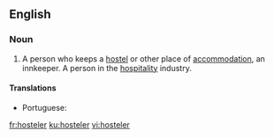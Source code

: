 ==English==

===Noun===
{{en-noun}}

# A person who keeps a [[hostel]] or other place of [[accommodation]], an innkeeper. A person in the [[hospitality]] industry.

====Translations====
{{trans-top|person who keeps a hostel}}
* Portuguese: {{t|pt|albergador|m}}
{{trans-mid}}
{{trans-bottom}}

[[fr:hosteler]]
[[ku:hosteler]]
[[vi:hosteler]]